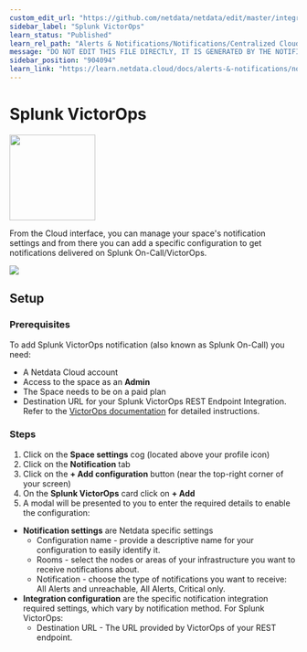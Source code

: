 ```yaml
---
custom_edit_url: "https://github.com/netdata/netdata/edit/master/integrations/cloud-notifications/metadata.yaml"
sidebar_label: "Splunk VictorOps"
learn_status: "Published"
learn_rel_path: "Alerts & Notifications/Notifications/Centralized Cloud Notifications"
message: "DO NOT EDIT THIS FILE DIRECTLY, IT IS GENERATED BY THE NOTIFICATION'S metadata.yaml FILE"
sidebar_position: "904094"
learn_link: "https://learn.netdata.cloud/docs/alerts-&-notifications/notifications/centralized-cloud-notifications/splunk-victorops"
---
```



# Splunk VictorOps


<img src="https://netdata.cloud/img/victorops.svg" width="150"/>


From the Cloud interface, you can manage your space's notification settings and from there you can add a specific configuration to get notifications delivered on Splunk On-Call/VictorOps.


<img src="https://img.shields.io/badge/maintained%20by-Netdata-%2300ab44" />

## Setup

### Prerequisites

To add Splunk VictorOps notification (also known as Splunk On-Call) you need:

- A Netdata Cloud account
- Access to the space as an **Admin**
- The Space needs to be on a paid plan
- Destination URL for your Splunk VictorOps REST Endpoint Integration. Refer to the [VictorOps documentation](https://help.victorops.com/knowledge-base/rest-endpoint-integration-guide) for detailed instructions.

### Steps

1. Click on the **Space settings** cog (located above your profile icon)
2. Click on the **Notification** tab
3. Click on the **+ Add configuration** button (near the top-right corner of your screen)
4. On the **Splunk VictorOps** card click on **+ Add**
5. A modal will be presented to you to enter the required details to enable the configuration:
  - **Notification settings** are Netdata specific settings
      - Configuration name - provide a descriptive name for your configuration to easily identify it.
      - Rooms - select the nodes or areas of your infrastructure you want to receive notifications about.
      - Notification - choose the type of notifications you want to receive: All Alerts and unreachable, All Alerts, Critical only.
  - **Integration configuration** are the specific notification integration required settings, which vary by notification method. For Splunk VictorOps:
      - Destination URL - The URL provided by VictorOps of your REST endpoint.


